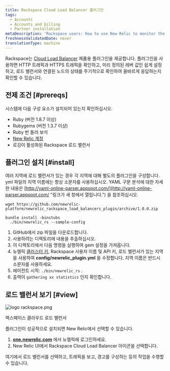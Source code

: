 ```yaml
---
title: Rackspace Cloud Load Balancer 플러그인
tags:
  - Accounts
  - Accounts and billing
  - Partner installation
metaDescription: 'Rackspace users: How to use New Relic to monitor the performance of your Rackspace Cloud Load Balancer.'
freshnessValidatedDate: never
translationType: machine
---
```


Rackspace는 [Cloud Load Balancer](http://www.rackspace.com/cloud/load-balancing/ "링크가 새 창에서 열립니다.") 제품용 플러그인을 제공합니다. 플러그인을 사용하면 HTTP 트래픽과 HTTPS 트래픽을 확인하고, 미리 정의된 레버 값인 <InlinePopover type="alerts"/>쉽게 설정하고, 로드 밸런서와 연결된 노드의 상태를 주기적으로 확인하여 올바르게 응답하는지 확인할 수 있습니다.

## 전제 조건 [#prereqs]

시스템에 다음 구성 요소가 설치되어 있는지 확인하십시오.

* <DNT>Ruby</DNT> (버전 1.8.7 이상)
* <DNT>Rubygems</DNT> (버전 1.3.7 이상)
* <DNT>Ruby</DNT> 번 들러 보석
* [New Relic 계정](http://newrelic.com/signup "링크가 새 창에서 열립니다.")
* 로깅이 활성화된 Rackspace 로드 밸런서

## 플러그인 설치 [#install]

여러 지역에 로드 밸런서가 있는 경우 각 지역에 대해 별도의 플러그인을 구성합니다. yml 파일의 지역 이름에는 항상 소문자를 사용하십시오. YAML 구문 분석에 대한 자세한 내용은 [http://yaml-online-parser.appspot.com/](http://yaml-online-parser.appspot.com/ "링크가 새 창에서 열립니다.") 을 참조하십시오.

```
wget https://github.com/newrelic-platform/newrelic_rackspace_load_balancers_plugin/archive/1.0.0.zip
```

```
bundle install -binstubs
  ./bin/newrelic_rs --sample-config
```

1. GitHub에서 zip 파일을 다운로드합니다.
2. 사용하려는 디렉토리에 내용을 추출하십시오.
3. 이 디렉토리에서 다음 명령을 실행하여 gem 설정을 가져옵니다.
4. 뉴렐릭 [클러스터 키](/docs/subscriptions/license-key), Rackspace 사용자 이름 및 API 키, 로드 밸런서가 있는 지역을 사용하여 <DNT>**config/newrelic_plugin.yml**</DNT> 을 수정합니다. 지역 이름은 반드시 소문자를 사용하세요.
5. 에이전트 시작: `./bin/newrelic_rs` .
6. 출력이 `gathering xx statistics` 인지 확인합니다.

## 로드 밸런서 보기 [#view]

<img
  title="logo rackspace.png"
  alt="logo rackspace.png"
  src="/images/accounts_logo_rackspace.webp"
/>

랙스페이스 클라우드 로드 밸런서

플러그인이 성공적으로 설치되면 New Relic에서 선택할 수 있습니다.

1. <DNT>**[one.newrelic.com](https://one.newrelic.com/all-capabilities)**</DNT> 에서 뉴렐릭에 로그인하세요.
2. New Relic UI에서 Rackspace Cloud Load Balancer 아이콘을 선택합니다.

여기에서 로드 밸런서를 선택하고, 트래픽을 보고, 경고를 구성하는 등의 작업을 수행할 수 있습니다.
